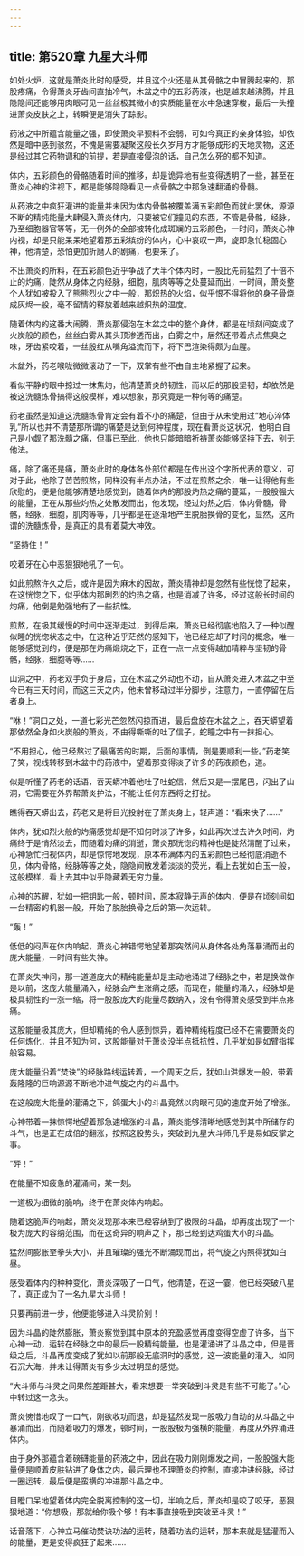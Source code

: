 ```yaml
---
---
---
```

title: 第520章 九星大斗师
---



如处火炉，这就是萧炎此时的感受，并且这个火还是从其骨骼之中冒腾起来的，那股疼痛，令得萧炎牙齿间直抽冷气，木盆之中的五彩药液，也是越来越沸腾，并且隐隐间还能够用肉眼可见一丝丝极其微小的实质能量在水中急速穿梭，最后一头撞进萧炎皮肤之上，转瞬便是消失了踪影。

药液之中所蕴含能量之强，即使萧炎早预料不会弱，可如今真正的亲身体验，却依然是暗中感到骇然，不愧是需要凝聚这般长久岁月方才能够成形的天地灵物，这还是经过其它药物调和的前提，若是直接侵泡的话，自己怎么死的都不知道。

体内，五彩颜色的骨骼随着时间的推移，却是诡异地有些变得透明了一些，甚至在萧炎心神的注视下，都是能够隐隐看见一点骨骼之中那急速翻涌的骨髓。

从药液之中疯狂灌进的能量并未因为体内骨骼被覆盖满五彩颜色而就此罢休，源源不断的精纯能量大肆侵入萧炎体内，只要被它们撞见的东西，不管是骨骼，经脉，乃至细胞器官等等，无一例外的全部被转化成斑斓的五彩颜色，一时间，萧炎心神内视，却是只能呆呆地望着那五彩缤纷的体内，心中哀叹一声，旋即急忙稳固心神，他清楚，恐怕更加折磨人的剧痛，也要来了。

不出萧炎的所料，在五彩颜色近乎争战了大半个体内时，一股比先前猛烈了十倍不止的灼痛，陡然从身体之内经脉，细胞，肌肉等等之处蔓延而出，一时间，萧炎整个人犹如被投入了熊熊烈火之中一般，那炽热的火焰，似乎恨不得将他的身子骨烧成灰烬一般，毫不留情的释放着越来越炽热的温度。

随着体内的这番大闹腾，萧炎那侵泡在木盆之中的整个身体，都是在顷刻间变成了火炭般的颜色，丝丝白雾从其头顶渗透而出，白雾之中，居然还带着点点焦臭之味，牙齿紧咬着，一丝殷红从嘴角溢流而下，将下巴渲染得颇为血腥。

木盆外，药老喉咙微微滚动了一下，双掌有些不由自主地紧握了起来。

看似平静的眼中掠过一抹焦灼，他清楚萧炎的韧性，而以后的那股坚韧，却依然是被这洗髓炼骨搞得这般模样，难以想象，那究竟是一种何等的痛楚。

药老虽然是知道这洗髓练骨肯定会有着不小的痛楚，但由于从未使用过“地心淬体乳”所以也并不清楚那所谓的痛楚是达到何种程度，现在看萧炎这状况，他明白自己是小觑了那洗髓之痛，但事已至此，他也只能暗暗祈祷萧炎能够坚持下去，别无他法。

痛，除了痛还是痛，萧炎此时的身体各处部位都是在传出这个字所代表的意义，可对于此，他除了苦苦煎熬，同样没有半点办法，不过在煎熬之余，唯一让得他有些欣慰的，便是他能够清楚地感觉到，随着体内的那股灼热之痛的蔓延，一股股强大的能量，正在从那些灼热之处散发而出，他发现，经过灼热之后，体内骨髓，骨骼，经脉，细胞，肌肉等等，几乎都是在逐渐地产生脱胎换骨的变化，显然，这所谓的洗髓炼骨，是真正的具有着莫大神效。

“坚持住！”

咬着牙在心中恶狠狠地吼了一句。

如此煎熬许久之后，或许是因为麻木的因故，萧炎精神却是忽然有些恍惚了起来，在这恍惚之下，似乎体内那剧烈的灼热之痛，也是消减了许多，经过这般长时间的灼痛，他倒是勉强地有了一些抗性。

煎熬，在极其缓慢的时间中逐渐走过，到得后来，萧炎已经彻底地陷入了一种似醒似睡的恍惚状态之中，在这种近乎茫然的感知下，他已经忘却了时间的概念，唯一能够感觉到的，便是那在灼痛煅烧之下，正在一点一点变得越加精粹与坚韧的骨骼，经脉，细胞等等……

山洞之中，药老双手负于身后，立在木盆之外动也不动，自从萧炎进入木盆之中至今已有三天时间，而这三天之内，他未曾移动过半分脚步，注意力，一直停留在后者身上。

“咻！”洞口之处，一道七彩光芒忽然闪掠而进，最后盘旋在木盆之上，吞天蟒望着那依然全身如火炭般的萧炎，不由得嘶嘶的吐了信子，蛇瞳之中有一抹担心。

“不用担心，他已经熬过了最痛苦的时期，后面的事情，倒是要顺利一些。”药老笑了笑，视线转移到木盆中的药液中，望着那变得淡了许多的药液颜色，道。

似是听懂了药老的话语，吞天蟒冲着他吐了吐蛇信，然后又是一摆尾巴，闪出了山洞，它需要在外界帮萧炎护法，不能让任何东西将之打扰。

瞧得吞天蟒出去，药老又是将目光投射在了萧炎身上，轻声道：“看来快了……”

体内，犹如烈火般的灼痛感觉却是不知何时淡了许多，如此再次过去许久时间，灼痛终于是悄然淡去，而随着灼痛的消逝，萧炎那恍惚的精神也是陡然清醒了过来，心神急忙扫视体内，却是惊愕地发现，原本布满体内的五彩颜色已经彻底消逝不见，体内骨骼，经脉等等之处，隐隐间散发着淡淡的荧光，看上去犹如白玉一般，这般模样，看上去其中似乎隐藏着无穷力量。

心神的苏醒，犹如一把钥匙一般，顿时间，原本寂静无声的体内，便是在顷刻间如一台精密的机器一般，开始了脱胎换骨之后的第一次运转。

“轰！”

低低的闷声在体内响起，萧炎心神错愕地望着那突然间从身体各处角落暴涌而出的庞大能量，一时间有些失神。

在萧炎失神间，那一道道庞大的精纯能量却是主动地涌进了经脉之中，若是换做作是以前，这庞大能量涌入，经脉会产生涨痛之感，而现在，能量的涌入，经脉却是极具韧性的一涨一缩，将一股股庞大的能量尽数纳入，没有令得萧炎感受到半点疼痛。

这股能量极其庞大，但却精纯的令人感到惊异，着种精纯程度已经不在需要萧炎的任何炼化，并且不知为何，这股能量对于萧炎没半点抵抗性，几乎犹如是如臂指挥般容易。

庞大能量沿着“焚诀”的经脉路线运转着，一个周天之后，犹如山洪爆发一般，带着轰隆隆的巨响源源不断地冲进气旋之内的斗晶中。

在这般庞大能量的灌涌之下，鸽蛋大小的斗晶竟然以肉眼可见的速度开始了增涨。

心神带着一抹惊愕地望着那急速增涨的斗晶，萧炎能够清晰地感觉到其中所储存的斗气，也是正在成倍的翻涨，按照这股势头，突破到九星大斗师几乎是易如反掌之事。

“砰！”

在能量不知疲惫的灌涌间，某一刻。

一道极为细微的脆响，终于在萧炎体内响起。

随着这脆声的响起，萧炎发现那本来已经容纳到了极限的斗晶，却再度出现了一个极为庞大的容纳范围，而在这奇异的响声之下，那已经到达鸡蛋大小的斗晶。

猛然间膨胀至拳头大小，并且璀璨的强光不断涌现而出，将气旋之内照得犹如白昼。

感受着体内的种种变化，萧炎深吸了一口气，他清楚，在这一霎，他已经突破八星了，真正成为了一名九星大斗师！

只要再前进一步，他便能够进入斗灵阶别！

因为斗晶的陡然膨胀，萧炎察觉到其中原本的充盈感觉再度变得空虚了许多，当下心神一动，运转在经脉之中的最后一股精纯能量，也是灌涌进了斗晶之中，但是晋级之后，斗晶再度变成了犹如以前那般无底洞时的感觉，这一波能量的灌入，如同石沉大海，并未让得萧炎有多少太过明显的感觉。

“大斗师与斗灵之间果然差距甚大，看来想要一举突破到斗灵是有些不可能了。”心中转过这一念头。

萧炎惋惜地叹了一口气，刚欲收功而退，却是猛然发现一股吸力自动的从斗晶之中暴涌而出，而随着吸力的爆发，顿时间，一股股极为强横的能量，再度从外界涌进体内。

由于身外那蕴含着磅礴能量的药液之中，因此在吸力刚刚爆发之间，一股股强大能量便是顺着皮肤钻进了身体之内，最后理也不理萧炎的控制，直接冲进经脉，经过一圈运转，最后便是蛮横的冲进那斗晶之中。

目瞪口呆地望着体内完全脱离控制的这一切，半响之后，萧炎却是咬了咬牙，恶狠狠地道：“你想吸，那就给你吸个够！有本事直接吸到突破至斗灵！”

话音落下，心神立马催动焚诀功法的运转，随着功法的运转，那本来就是猛灌而入的能量，更是变得疯狂了起来……